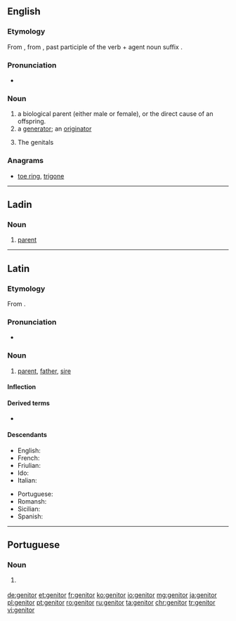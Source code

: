{{also|genitôr}}
==English==

===Etymology===
{{PIE root|en|ǵenh₁}}
From {{etyl|la|en}} {{term|genitor|lang=la}}, from {{term|genitus|lang=la}}, past participle of the verb {{m|la|gignō}} + agent noun suffix {{term|-or|lang=la}}.

===Pronunciation===
* {{IPA|/ˈdʒɛnɪtə(r)/|lang=en}}

===Noun===
{{en-noun}}

# a biological parent (either male or female), or the direct cause of an offspring.
# a [[generator]]; an [[originator]]
#: {{rfquotek|Sheldon}}
# {{context|obsolete|in the plural|lang=en}} The genitals
#: {{rfquotek|Holland}}

===Anagrams===
* [[toe ring#English|toe ring]], [[trigone#English|trigone]]

----

==Ladin==

===Noun===
{{lld-noun|m|genitores}}

# [[parent]]

----

==Latin==

===Etymology===
From {{etyl|ine-pro|la}} {{m|ine-pro|*ǵénh₁tōr||parent}}.

===Pronunciation===
* {{la-pronunc|genitor|eccl=yes}}

===Noun===
{{la-noun|genitor||genitōris|m|third}}

# [[parent]], [[father]], [[sire]]

====Inflection====
{{la-decl-3rd|genitor|genitōr}}

====Derived terms====
* {{l|la|genetrīx}}

====Descendants====
{{top2}}
* English: {{l|en|genitor}}
* French: {{l|fr|géniteur}}
* Friulian: {{l|fur|genitôr}}
* Ido: {{l|io|genitoro}}
* Italian: {{l|it|genitore}}
{{mid2}}
* Portuguese: {{l|pt|genitor}}
* Romansh: {{l|rm|genitur}}
* Sicilian: {{l|scn|ginituri}}
* Spanish: {{l|es|genitor}}
{{bottom}}

----

==Portuguese==

===Noun===
{{pt-noun|m|f=genitora}}

# {{l/en|genitor}} {{gloss|biological parent}}

[[de:genitor]]
[[et:genitor]]
[[fr:genitor]]
[[ko:genitor]]
[[io:genitor]]
[[mg:genitor]]
[[ja:genitor]]
[[pl:genitor]]
[[pt:genitor]]
[[ro:genitor]]
[[ru:genitor]]
[[ta:genitor]]
[[chr:genitor]]
[[tr:genitor]]
[[vi:genitor]]